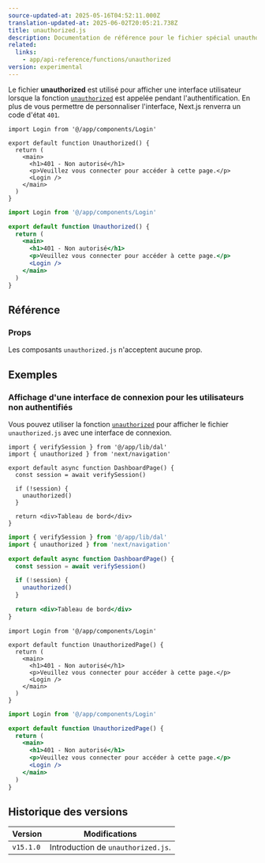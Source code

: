 ```yaml
---
source-updated-at: 2025-05-16T04:52:11.000Z
translation-updated-at: 2025-06-02T20:05:21.738Z
title: unauthorized.js
description: Documentation de référence pour le fichier spécial unauthorized.js.
related:
  links:
    - app/api-reference/functions/unauthorized
version: experimental
---
```


Le fichier **unauthorized** est utilisé pour afficher une interface utilisateur lorsque la fonction [`unauthorized`](/docs/app/api-reference/functions/unauthorized) est appelée pendant l'authentification. En plus de vous permettre de personnaliser l'interface, Next.js renverra un code d'état `401`.

```tsx filename="app/unauthorized.tsx" switcher
import Login from '@/app/components/Login'

export default function Unauthorized() {
  return (
    <main>
      <h1>401 - Non autorisé</h1>
      <p>Veuillez vous connecter pour accéder à cette page.</p>
      <Login />
    </main>
  )
}
```

```jsx filename="app/unauthorized.js" switcher
import Login from '@/app/components/Login'

export default function Unauthorized() {
  return (
    <main>
      <h1>401 - Non autorisé</h1>
      <p>Veuillez vous connecter pour accéder à cette page.</p>
      <Login />
    </main>
  )
}
```

## Référence

### Props

Les composants `unauthorized.js` n'acceptent aucune prop.

## Exemples

### Affichage d'une interface de connexion pour les utilisateurs non authentifiés

Vous pouvez utiliser la fonction [`unauthorized`](/docs/app/api-reference/functions/unauthorized) pour afficher le fichier `unauthorized.js` avec une interface de connexion.

```tsx filename="app/dashboard/page.tsx" switcher
import { verifySession } from '@/app/lib/dal'
import { unauthorized } from 'next/navigation'

export default async function DashboardPage() {
  const session = await verifySession()

  if (!session) {
    unauthorized()
  }

  return <div>Tableau de bord</div>
}
```

```jsx filename="app/dashboard/page.js" switcher
import { verifySession } from '@/app/lib/dal'
import { unauthorized } from 'next/navigation'

export default async function DashboardPage() {
  const session = await verifySession()

  if (!session) {
    unauthorized()
  }

  return <div>Tableau de bord</div>
}
```

```tsx filename="app/unauthorized.tsx" switcher
import Login from '@/app/components/Login'

export default function UnauthorizedPage() {
  return (
    <main>
      <h1>401 - Non autorisé</h1>
      <p>Veuillez vous connecter pour accéder à cette page.</p>
      <Login />
    </main>
  )
}
```

```jsx filename="app/unauthorized.js" switcher
import Login from '@/app/components/Login'

export default function UnauthorizedPage() {
  return (
    <main>
      <h1>401 - Non autorisé</h1>
      <p>Veuillez vous connecter pour accéder à cette page.</p>
      <Login />
    </main>
  )
}
```

## Historique des versions

| Version   | Modifications                        |
| --------- | ------------------------------------ |
| `v15.1.0` | Introduction de `unauthorized.js`.   |